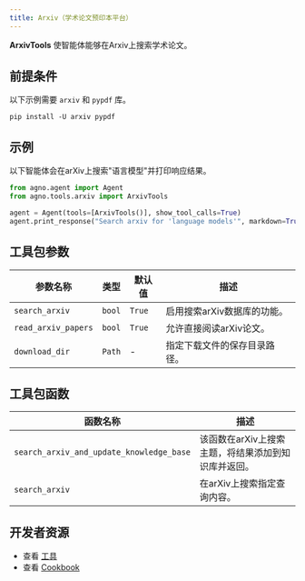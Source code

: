 ```yaml
---
title: Arxiv（学术论文预印本平台）
---
```

**ArxivTools** 使智能体能够在Arxiv上搜索学术论文。

## 前提条件

以下示例需要 `arxiv` 和 `pypdf` 库。

```shell
pip install -U arxiv pypdf
```

## 示例

以下智能体会在arXiv上搜索"语言模型"并打印响应结果。

```python cookbook/tools/arxiv_tools.py
from agno.agent import Agent
from agno.tools.arxiv import ArxivTools

agent = Agent(tools=[ArxivTools()], show_tool_calls=True)
agent.print_response("Search arxiv for 'language models'", markdown=True)
```

## 工具包参数

| 参数名称           | 类型   | 默认值 | 描述                                                        |
| ------------------- | ------ | ------- | ------------------------------------------------------------------ |
| `search_arxiv`      | `bool` | `True`  | 启用搜索arXiv数据库的功能。            |
| `read_arxiv_papers` | `bool` | `True`  | 允许直接阅读arXiv论文。                           |
| `download_dir`      | `Path` | -       | 指定下载文件的保存目录路径。 |

## 工具包函数

| 函数名称                                 | 描述                                                                                        |
| ---------------------------------------- | -------------------------------------------------------------------------------------------------- |
| `search_arxiv_and_update_knowledge_base` | 该函数在arXiv上搜索主题，将结果添加到知识库并返回。 |
| `search_arxiv`                           | 在arXiv上搜索指定查询内容。                                                                        |

## 开发者资源

- 查看 [工具](https://github.com/agno-agi/agno/blob/main/libs/agno/agno/tools/arxiv.py)
- 查看 [Cookbook](https://github.com/agno-agi/agno/blob/main/cookbook/tools/arxiv_tools.py)